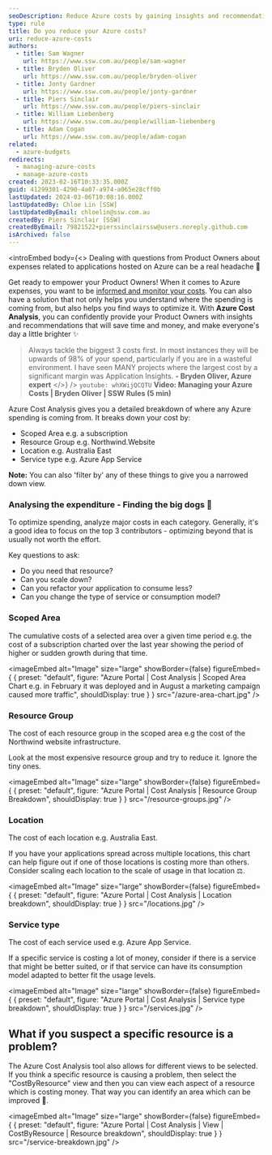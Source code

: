 ```yaml
---
seoDescription: Reduce Azure costs by gaining insights and recommendations to optimize spending with Azure Cost Analysis.
type: rule
title: Do you reduce your Azure costs?
uri: reduce-azure-costs
authors:
  - title: Sam Wagner
    url: https://www.ssw.com.au/people/sam-wagner
  - title: Bryden Oliver
    url: https://www.ssw.com.au/people/bryden-oliver
  - title: Jonty Gardner
    url: https://www.ssw.com.au/people/jonty-gardner
  - title: Piers Sinclair
    url: https://www.ssw.com.au/people/piers-sinclair
  - title: William Liebenberg
    url: https://www.ssw.com.au/people/william-liebenberg
  - title: Adam Cogan
    url: https://www.ssw.com.au/people/adam-cogan
related:
  - azure-budgets
redirects:
  - managing-azure-costs
  - manage-azure-costs
created: 2023-02-16T10:33:35.000Z
guid: 41299301-4290-4a07-a974-a065e28cff0b
lastUpdated: 2024-03-06T10:08:16.000Z
lastUpdatedBy: Chloe Lin [SSW]
lastUpdatedByEmail: chloelin@ssw.com.au
createdBy: Piers Sinclair [SSW]
createdByEmail: 79821522+pierssinclairssw@users.noreply.github.com
isArchived: false
---
```


<introEmbed
  body={<>
Dealing with questions from Product Owners about expenses related to applications hosted on Azure can be a real headache 🥲

Get ready to empower your Product Owners! When it comes to Azure expenses, you want to be [informed and monitor your costs](/azure-budgets). You can also have a solution that not only helps you understand where the spending is coming from, but also helps you find ways to optimize it. With **Azure Cost Analysis**, you can confidently provide your Product Owners with insights and recommendations that will save time and money, and make everyone's day a little brighter ✨

> Always tackle the biggest 3 costs first. In most instances they will be upwards of 98% of your spend, particularly if you are in a wasteful environment. I have seen MANY projects where the largest cost by a significant margin was Application Insights.
> **- Bryden Oliver, Azure expert**
  </>}
/>
`youtube: whXWijQCQTU`
**Video: Managing your Azure Costs | Bryden Oliver | SSW Rules (5 min)**

Azure Cost Analysis gives you a detailed breakdown of where any Azure spending is coming from. It breaks down your cost by:

- Scoped Area e.g. a subscription
- Resource Group e.g. Northwind.Website
- Location e.g. Australia East
- Service type e.g. Azure App Service

**Note:** You can also 'filter by' any of these things to give you a narrowed down view.

### Analysing the expenditure - Finding the big dogs 🐶

To optimize spending, analyze major costs in each category. Generally, it's a good idea to focus on the top 3 contributors - optimizing beyond that is usually not worth the effort.

Key questions to ask:

- Do you need that resource?
- Can you scale down?
- Can you refactor your application to consume less?
- Can you change the type of service or consumption model?

### Scoped Area

The cumulative costs of a selected area over a given time period e.g. the cost of a subscription charted over the last year showing the period of higher or sudden growth during that time.


<imageEmbed
  alt="Image"
  size="large"
  showBorder={false}
  figureEmbed={ {
    preset: "default",
    figure: "Azure Portal | Cost Analysis | Scoped Area Chart e.g. in February it was deployed and in August a marketing campaign caused more traffic",
    shouldDisplay: true
  } }
  src="/azure-area-chart.jpg"
/>


### Resource Group

The cost of each resource group in the scoped area e.g the cost of the Northwind website infrastructure.

Look at the most expensive resource group and try to reduce it. Ignore the tiny ones.


<imageEmbed
  alt="Image"
  size="large"
  showBorder={false}
  figureEmbed={ {
    preset: "default",
    figure: "Azure Portal | Cost Analysis | Resource Group Breakdown",
    shouldDisplay: true
  } }
  src="/resource-groups.jpg"
/>


### Location

The cost of each location e.g. Australia East.

If you have your applications spread across multiple locations, this chart can help figure out if one of those locations is costing more than others. Consider scaling each location to the scale of usage in that location ⚖️.


<imageEmbed
  alt="Image"
  size="large"
  showBorder={false}
  figureEmbed={ {
    preset: "default",
    figure: "Azure Portal | Cost Analysis | Location breakdown",
    shouldDisplay: true
  } }
  src="/locations.jpg"
/>


### Service type

The cost of each service used e.g. Azure App Service.

If a specific service is costing a lot of money, consider if there is a service that might be better suited, or if that service can have its consumption model adapted to better fit the usage levels.


<imageEmbed
  alt="Image"
  size="large"
  showBorder={false}
  figureEmbed={ {
    preset: "default",
    figure: "Azure Portal | Cost Analysis | Service type breakdown",
    shouldDisplay: true
  } }
  src="/services.jpg"
/>


## What if you suspect a specific resource is a problem?

The Azure Cost Analysis tool also allows for different views to be selected. If you think a specific resource is causing a problem, then select the "CostByResource" view and then you can view each aspect of a resource which is costing money. That way you can identify an area which can be improved 🎯.


<imageEmbed
  alt="Image"
  size="large"
  showBorder={false}
  figureEmbed={ {
    preset: "default",
    figure: "Azure Portal | Cost Analysis | View | CostByResource | Resource breakdown",
    shouldDisplay: true
  } }
  src="/service-breakdown.jpg"
/>
